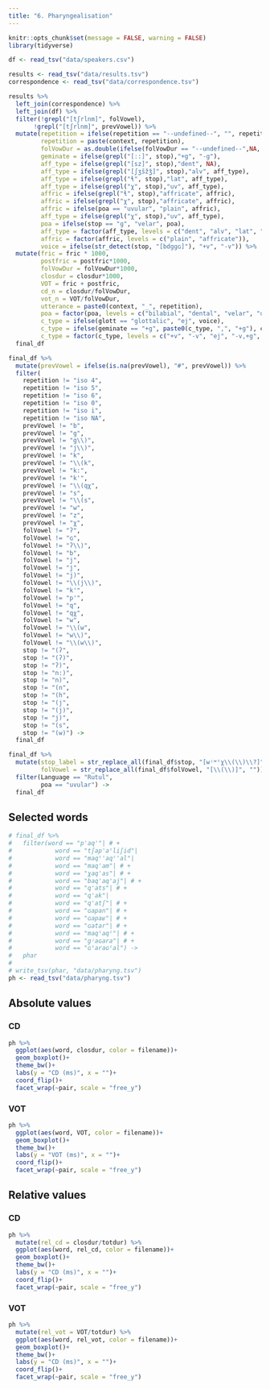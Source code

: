 ```yaml
---
title: "6. Pharyngealisation"
---
```


```r
knitr::opts_chunk$set(message = FALSE, warning = FALSE)
library(tidyverse)

df <- read_tsv("data/speakers.csv")

results <- read_tsv("data/results.tsv")
correspondence <- read_tsv("data/correspondence.tsv")

results %>% 
  left_join(correspondence) %>% 
  left_join(df) %>% 
  filter(!grepl("[tʃrlnm]", folVowel),
       !grepl("[tʃrlnm]", prevVowel)) %>% 
  mutate(repetition = ifelse(repetition == "--undefined--", "", repetition),
         repetition = paste(context, repetition),
         folVowDur = as.double(ifelse(folVowDur == "--undefined--",NA, folVowDur)),
         geminate = ifelse(grepl("[ː:]", stop),"+g", "-g"),
         aff_type = ifelse(grepl("[sz]", stop),"dent", NA),
         aff_type = ifelse(grepl("[ʃʒšžǯ]", stop),"alv", aff_type),
         aff_type = ifelse(grepl("ɬ", stop),"lat", aff_type),
         aff_type = ifelse(grepl("χ", stop),"uv", aff_type),
         affric = ifelse(grepl("ɬ", stop),"affricate", affric),
         affric = ifelse(grepl("χ", stop),"affricate", affric),
         affric = ifelse(poa == "uvular", "plain", affric),
         aff_type = ifelse(grepl("χ", stop),"uv", aff_type),
         poa = ifelse(stop == "ɡ", "velar", poa),
         aff_type = factor(aff_type, levels = c("dent", "alv", "lat", "uv")),
         affric = factor(affric, levels = c("plain", "affricate")),
         voice = ifelse(str_detect(stop, "[bdgɡɢ]"), "+v", "-v")) %>%  
  mutate(fric = fric * 1000,
         postfric = postfric*1000,
         folVowDur = folVowDur*1000,
         closdur = closdur*1000,
         VOT = fric + postfric,
         cd_n = closdur/folVowDur,
         vot_n = VOT/folVowDur,
         utterance = paste0(context, "_", repetition),
         poa = factor(poa, levels = c("bilabial", "dental", "velar", "uvular")),
         c_type = ifelse(glott == "glottalic", "ej", voice),
         c_type = ifelse(geminate == "+g", paste0(c_type, ",", "+g"), c_type),
         c_type = factor(c_type, levels = c("+v", "-v", "ej", "-v,+g", "ej,+g"))) ->
  final_df

final_df %>%
  mutate(prevVowel = ifelse(is.na(prevVowel), "#", prevVowel)) %>% 
  filter(
    repetition != "iso 4",
    repetition != "iso 5",
    repetition != "iso 6",
    repetition != "iso 0",
    repetition != "iso i",
    repetition != "iso NA",
    prevVowel != "b",
    prevVowel != "g",
    prevVowel != "g\\)",
    prevVowel != "j\\)",
    prevVowel != "k",
    prevVowel != "\\(k",
    prevVowel != "k:",
    prevVowel != "k'",
    prevVowel != "\\(qχ",
    prevVowel != "s",
    prevVowel != "\\(s",
    prevVowel != "w",
    prevVowel != "z",
    prevVowel != "χ",
    folVowel != "ʔ",
    folVowel != "ɢ",
    folVowel != "ʔ\\)",
    folVowel != "b",
    folVowel != "j",
    folVowel != "j",
    folVowel != "j)",
    folVowel != "\\(j\\)",
    folVowel != "k'",
    folVowel != "p'",
    folVowel != "q",
    folVowel != "qχ",
    folVowel != "w",
    folVowel != "\\(w",
    folVowel != "w\\)",
    folVowel != "\\(w\\)",
    stop != "(ʔ",
    stop != "(ʔ)",
    stop != "ʔ)",
    stop != "n:)",
    stop != "n)",
    stop != "(n",    
    stop != "(h",
    stop != "(j",
    stop != "(j)",
    stop != "j)",
    stop != "(s",
    stop != "(w)") ->
  final_df

final_df %>% 
  mutate(stop_label = str_replace_all(final_df$stop, "[wʲʷˤχ\\(\\)\\?]", ""),
         folVowel = str_replace_all(final_df$folVowel, "[\\(\\)]", "")) %>% 
  filter(Language == "Rutul",
         poa == "uvular") ->
  final_df
```

## Selected words
```r
# final_df %>% 
#   filter(word == "p'aq'"| # +
#            word == "tʃap'aˤliʃid"|
#            word == "maqˤ'aqˤ'al"|
#            word == "maq'am"| # +
#            word == "χaq'as"| # +
#            word == "baq'aq'aj"| # +
#            word == "q'ats"| # +
#            word == "q'ak"| 
#            word == "q'atʃ"| # +
#            word == "ɢapan"| # +
#            word == "ɢapaʁ"| # +
#            word == "ɢatar"| # +
#            word == "maqˤaqˤ"| # +
#            word == "gʲaɢara"| # +
#            word == "ɢˤaraɢˤal") ->
#   phar
# 
# write_tsv(phar, "data/pharyng.tsv")
ph <- read_tsv("data/pharyng.tsv")
```

## Absolute values
### CD
```r
ph %>% 
  ggplot(aes(word, closdur, color = filename))+
  geom_boxplot()+
  theme_bw()+
  labs(y = "CD (ms)", x = "")+
  coord_flip()+
  facet_wrap(~pair, scale = "free_y")
```

### VOT
```r
ph %>% 
  ggplot(aes(word, VOT, color = filename))+
  geom_boxplot()+
  theme_bw()+
  labs(y = "VOT (ms)", x = "")+
  coord_flip()+
  facet_wrap(~pair, scale = "free_y")
```

## Relative values
### CD
```r
ph %>% 
  mutate(rel_cd = closdur/totdur) %>% 
  ggplot(aes(word, rel_cd, color = filename))+
  geom_boxplot()+
  theme_bw()+
  labs(y = "CD (ms)", x = "")+
  coord_flip()+
  facet_wrap(~pair, scale = "free_y")
```

### VOT
```r
ph %>% 
  mutate(rel_vot = VOT/totdur) %>% 
  ggplot(aes(word, rel_vot, color = filename))+
  geom_boxplot()+
  theme_bw()+
  labs(y = "CD (ms)", x = "")+
  coord_flip()+
  facet_wrap(~pair, scale = "free_y")
```

